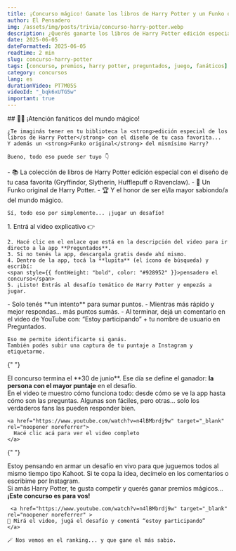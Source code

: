 ```yaml
---
title: ¡Concurso mágico! Ganate los libros de Harry Potter y un Funko original
author: El Pensadero
img: /assets/img/posts/trivia/concurso-harry-potter.webp
description: ¿Querés ganarte los libros de Harry Potter edición especial y un Funko original? Participá de este concurso exclusivo de El Pensadero dentro de la app Preguntados. ¡Te explico cómo!
date: 2025-06-05
dateFormatted: 2025-06-05
readtime: 2 min
slug: concurso-harry-potter
tags: [concurso, premios, harry potter, preguntados, juego, fanáticos]
category: concursos
lang: es
durationVideo: PT7M05S
videoId: "_bqk6xUTG5w"
important: true
---
```



<Article>
  <Section>
    ## 🧙‍♂️ ¡Atención fanáticos del mundo mágico!

    ¿Te imaginás tener en tu biblioteca la <strong>edición especial de los libros de Harry Potter</strong> con el diseño de tu casa favorita...
    Y además un <strong>Funko original</strong> del mismísimo Harry?

    Bueno, todo eso puede ser tuyo 👇

  </Section>

  <Section title="🎁 ¿Qué podés ganar?"  imgAlt="Premios del concurso Harry Potter edición especial">
    - 📚 La colección de libros de Harry Potter edición especial con el diseño de tu casa favorita (Gryffindor, Slytherin, Hufflepuff o Ravenclaw).  
    - 🧸 Un Funko original de Harry Potter.  
    - 🏆 Y el honor de ser el/la mayor sabiondo/a del mundo mágico.

    Sí, todo eso por simplemente... ¡jugar un desafío!

  </Section>

  <Section title="📱 ¿Cómo participar?">
    1. Entrá al video explicativo 👉  
    <a href="https://www.youtube.com/watch?v=n4lBMbrdj9w" target="_blank" rel="noopener noreferrer">
    </a>

    2. Hacé clic en el enlace que está en la descripción del video para ir directo a la app **Preguntados**.
    3. Si no tenés la app, descargala gratis desde ahí mismo.
    4. Dentro de la app, tocá la **lupita** (el ícono de búsqueda) y escribí:
    <span style={{ fontWeight: "bold", color: "#928952" }}>pensadero el concurso</span>
    5. ¡Listo! Entrás al desafío temático de Harry Potter y empezás a jugar.

  </Section>

  <Section title="⚠️ Detalles importantes para participar">
    - Solo tenés **un intento** para sumar puntos.  
    - Mientras más rápido y mejor respondas… más puntos sumás.  
    - Al terminar, dejá un comentario en el video de YouTube con:  
      <span style={{ color: "#928952", fontWeight: "bold" }}>“Estoy participando” + tu nombre de usuario en Preguntados.</span>

    Eso me permite identificarte si ganás.
    También podés subir una captura de tu puntaje a Instagram y etiquetarme.

  </Section>

{" "}

<Section title="🗓️ ¿Hasta cuándo hay tiempo?">
  El concurso termina el **30 de junio**. Ese día se define el ganador:
  <strong>la persona con el mayor puntaje</strong> en el desafío.
</Section>

  <Section title="👀 ¿Querés ver cómo es el desafío?">
    En el video te muestro cómo funciona todo:  
    desde cómo se ve la app hasta cómo son las preguntas.  
    Algunas son fáciles, pero otras… solo los verdaderos fans las pueden responder bien.

    <a href="https://www.youtube.com/watch?v=n4lBMbrdj9w" target="_blank" rel="noopener noreferrer">
      Hacé clic acá para ver el video completo
    </a>

  </Section>

{" "}

<Section title="💡 ¿Y si hacemos un vivo todos juntos?">
  Estoy pensando en armar un desafío en vivo para que juguemos todos al mismo
  tiempo tipo Kahoot. Si te copa la idea, decímelo en los comentarios o
  escribime por Instagram.
</Section>

  <Section title="✨ ¡Participá ahora!">
    Si amás Harry Potter, te gusta competir y querés ganar premios mágicos...  
    <strong>¡Este concurso es para vos!</strong>

     <a href="https://www.youtube.com/watch?v=n4lBMbrdj9w" target="_blank" rel="noopener noreferrer" >
    🔗 Mirá el video, jugá el desafío y comentá “estoy participando”
    </a>

    🪄 Nos vemos en el ranking... y que gane el más sabio.

  </Section>
</Article>
